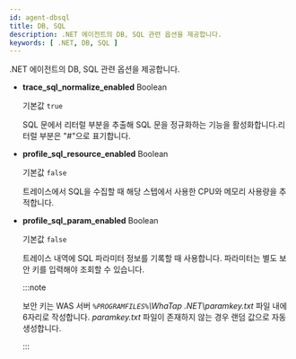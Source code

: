 ```yaml
---
id: agent-dbsql
title: DB, SQL
description: .NET 에이전트의 DB, SQL 관련 옵션을 제공합니다.
keywords: [ .NET, DB, SQL ] 
---
```


.NET 에이전트의 DB, SQL 관련 옵션을 제공합니다.

* **trace_sql_normalize_enabled** <span class='type'>Boolean</span>

  기본값 `true`

  SQL 문에서 리터럴 부분을 추출해 SQL 문을 정규화하는 기능을 활성화합니다.리터럴 부분은 "#"으로 표기합니다.

* **profile_sql_resource_enabled** <span class='type'>Boolean</span>

  기본값 `false`

  트레이스에서 SQL을 수집할 때 해당 스텝에서 사용한 CPU와 메모리 사용량을 추적합니다.

* **profile_sql_param_enabled** <span class='type'>Boolean</span><ScrollToLink anchor='profile-sql-param' />

  기본값 `false`

  트레이스 내역에 SQL 파라미터 정보를 기록할 때 사용합니다. 파라미터는 별도 보안 키를 입력해야 조회할 수 있습니다.

  :::note

  보안 키는 WAS 서버 *`%PROGRAMFILES%`\WhaTap .NET\paramkey.txt* 파일 내에 6자리로 작성합니다. *paramkey.txt* 파일이 존재하지 않는 경우 랜덤 값으로 자동 생성합니다.
  
  :::